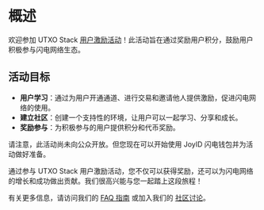 # 概述

欢迎参加 UTXO Stack [用户激励活动](https://www.utxostack.network/airdrop)！此活动旨在通过奖励用户积分，鼓励用户积极参与闪电网络生态。

## 活动目标

- **用户学习**：通过为用户开通通道、进行交易和邀请他人提供激励，促进闪电网络的使用。
- **建立社区**：创建一个支持性的环境，让用户可以一起学习、分享和成长。
- **奖励参与**：为积极参与的用户提供积分和代币奖励。

请注意，此活动尚未向公众开放。但您现在可以开始使用 JoyID 闪电钱包并为活动做好准备。

通过参与 UTXO Stack 用户激励活动，您不仅可以获得奖励，还可以为闪电网络的增长和成功做出贡献。我们很高兴能与您一起踏上这段旅程！

有关更多信息，请访问我们的 [FAQ 指南](/faqs) 或加入我们的 [社区讨论](https://t.me/utxo_stack)。 
